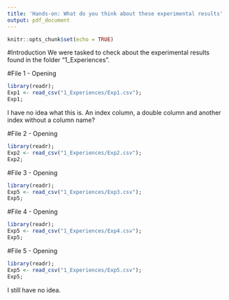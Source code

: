 ```yaml
---
title: 'Hands-on: What do you think about these experimental results'
output: pdf_document
---
```


```r
knitr::opts_chunk$set(echo = TRUE)
```

#Introduction
We were tasked to check about the experimental results found in the folder "1_Experiences".


#File 1 - Opening

```r
library(readr);
Exp1 <- read_csv("1_Experiences/Exp1.csv");
Exp1;
```


I have no idea what this is. An index column, a double column and another index without a column name?

#File 2 - Opening

```r
library(readr);
Exp2 <- read_csv("1_Experiences/Exp2.csv");
Exp2;
```

#File 3 - Opening

```r
library(readr);
Exp5 <- read_csv("1_Experiences/Exp3.csv");
Exp5;
```
#File 4 - Opening

```r
library(readr);
Exp5 <- read_csv("1_Experiences/Exp4.csv");
Exp5;
```
#File 5 - Opening

```r
library(readr);
Exp5 <- read_csv("1_Experiences/Exp5.csv");
Exp5;
```

I still have no idea.


